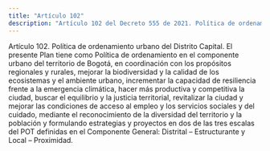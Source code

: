 ```yaml
---
title: "Artículo 102"
description: "Artículo 102 del Decreto 555 de 2021. Política de ordenamiento urbano del Distrito Capital."
---
```


Artículo 102. Política de ordenamiento urbano del Distrito Capital. El presente Plan tiene como Política de ordenamiento en el componente urbano del territorio de Bogotá, en coordinación con los propósitos regionales y rurales, mejorar la biodiversidad y la calidad de los ecosistemas y el ambiente urbano, incrementar la capacidad de resiliencia frente a la emergencia climática, hacer más productiva y competitiva la ciudad, buscar el equilibrio y la justicia territorial, revitalizar la ciudad y mejorar las condiciones de acceso al empleo y los servicios sociales y del cuidado, mediante el reconocimiento de la diversidad del territorio y la población y formulando estrategias y proyectos en dos de las tres escalas del POT definidas en el Componente General: Distrital – Estructurante y Local – Proximidad.
